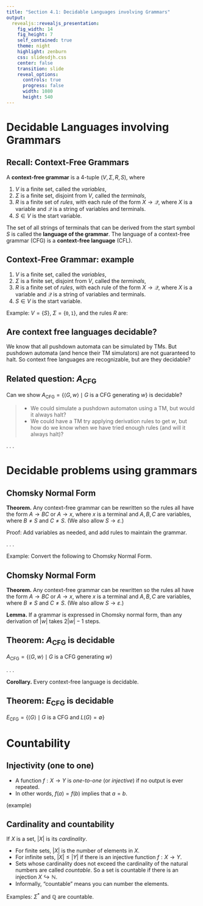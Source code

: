 ```yaml
---
title: "Section 4.1: Decidable Languages involving Grammars"
output: 
  revealjs::revealjs_presentation:
    fig_width: 14 
    fig_height: 7
    self_contained: true
    theme: night
    highlight: zenburn
    css: slidesdjh.css
    center: false
    transition: slide
    reveal_options:
      controls: true
      progress: false
      width: 1080
      height: 540
---
```


# Decidable Languages involving Grammars

## Recall: Context-Free Grammars

A **context-free grammar** is a 4-tuple $(V, \Sigma, R, S)$, where

1. $V$ is a finite set, called the *variables*,
2. $\Sigma$ is a finite set, disjoint from $V$, called the *terminals*,
3. $R$ is a finite set of *rules*, with each rule of the form $X \rightarrow \mathcal{Q}$, where $X$ is a variable and $\mathcal{Q}$ is a string of variables and terminals.
4. $S \in V$ is the start variable.

The set of all strings of terminals that can be derived from the start symbol $S$ is called the **language of the grammar**. The language of a context-free grammar (CFG) is a **context-free language** (CFL).

## Context-Free Grammar: example

1. $V$ is a finite set, called the *variables*,
2. $\Sigma$ is a finite set, disjoint from $V$, called the *terminals*,
3. $R$ is a finite set of *rules*, with each rule of the form $X \rightarrow \mathcal{Q}$, where $X$ is a variable and $\mathcal{Q}$ is a string of variables and terminals.
4. $S \in V$ is the start variable.

Example: $V = \{S\}$, $\Sigma = \{\mathtt{0}, \mathtt{1}\}$, and the rules $R$ are:

\begin{align*}
S & \rightarrow \varepsilon \\
S & \rightarrow \mathtt{0}S\mathtt{1}
\end{align*}

## Are context free languages decidable?

We know that all pushdown automata can be simulated by TMs. But pushdown automata (and hence their TM simulators) are not guaranteed to halt. So context free languages are recognizable, but are they decidable?


## Related question: $A_\text{CFG}$

Can we show $A_\text{CFG} =  \{ \langle G, w\rangle \mid G \text{ is a CFG generating } w\}$ is decidable?

>- We could simulate a pushdown automaton using a TM, but would it always halt?
>- We could have a TM try applying derivation rules to get $w$, but how do we know when we have tried enough rules (and will it always halt)?

. . .

\begin{align*}
S & \rightarrow U\\
U & \rightarrow V \\
V & \rightarrow S \\
V & \rightarrow UW \\
W & \rightarrow \varepsilon \\
  & \vdots &
\end{align*}

# Decidable problems using grammars

## Chomsky Normal Form

**Theorem.** Any context-free grammar can be rewritten so the rules all have the form $A \rightarrow BC$ or $A \rightarrow x$, where $x$ is a terminal and $A,B,C$ are variables, where $B\neq S$ and $C \neq S$. (We also allow $S \rightarrow \varepsilon$.)

Proof: Add variables as needed, and add rules to maintain the grammar.

. . .

Example: Convert the following to Chomsky Normal Form.

\begin{align*}
S & \rightarrow \varepsilon \\
S & \rightarrow \mathtt{0}S\mathtt{1}
\end{align*}

## Chomsky Normal Form

**Theorem.** Any context-free grammar can be rewritten so the rules all have the form $A \rightarrow BC$ or $A \rightarrow x$, where $x$ is a terminal and $A,B,C$ are variables, where $B\neq S$ and $C \neq S$. (We also allow $S \rightarrow \varepsilon$.)

**Lemma.** If a grammar is expressed in Chomsky normal form, than any derivation of $|w|$ takes $2|w|-1$ steps.

## Theorem: $A_\text{CFG}$ is decidable

$A_\text{CFG} =  \{ \langle G, w\rangle \mid G \text{ is a CFG generating } w\}$

. . .

**Corollary.** Every context-free language is decidable.

## Theorem: $E_\text{CFG}$ is decidable

$E_\text{CFG} = \{ \langle G \rangle \mid G \text{ is a CFG and } L(G) = \emptyset \}$

# Countability

## Injectivity (one to one)

- A function $f : X \longrightarrow Y$ is *one-to-one* (or *injective*) if no output is ever repeated.
- In other words, $f(a) = f(b)$ implies that $a = b$.

(example)

## Cardinality and countability

If $X$ is a set, $|X|$ is its *cardinality*.

- For finite sets, $|X|$ is the number of elements in $X$.
- For infinite sets, $|X| \leq |Y|$ if there is an injective function $f: X \longrightarrow Y$.
- Sets whose cardinality does not exceed the cardinality of the natural numbers are called *countable*. So a set is countable if there is an injection $X \hookrightarrow \mathbb{N}$.
- Informally, "countable" means you can number the elements.

Examples: $\Sigma^*$ and $\mathbb{Q}$ are countable.

